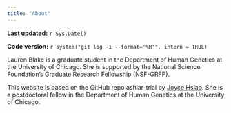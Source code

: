 ```yaml
---
title: "About"
---
```


**Last updated:** `r Sys.Date()`

**Code version:** `r system("git log -1 --format='%H'", intern = TRUE)`

Lauren Blake is a graduate student in the Department of Human Genetics at the University of Chicago. She is supported by the National Science Foundation's Graduate Research Fellowship (NSF-GRFP). 

This website is based on the GitHub repo ashlar-trial by [Joyce Hsiao][github-io]. She is a postdoctoral fellow in the Department of Human Genetics at the University of Chicago.

[github-io]: http://jhsiao999.github.io/
